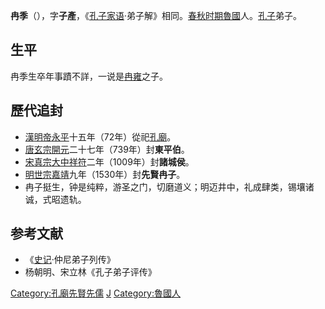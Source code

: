 '''冉季'''（{{bd|？||？|catIdx=R}}），字'''子產'''，《[[孔子家语|孔子家语]]·弟子解》相同。[[春秋时期|春秋时期]][[魯國|魯國]]人。[[孔子|孔子]]弟子。
==生平==
冉季生卒年事蹟不詳，一说是[[冉雍|冉雍]]之子。
==歷代追封==
*[[東漢|漢]][[漢明帝|明帝]][[永平_(東漢)|永平]]十五年（72年）從祀[[孔廟|孔廟]]。
*[[唐朝|唐]][[唐玄宗|玄宗]][[開元|開元]]二十七年（739年）封'''東平伯'''。
*[[北宋|宋]][[宋真宗|真宗]][[大中祥符|大中祥符]]二年（1009年）封'''諸城侯'''。
*[[明朝|明]][[明世宗|世宗]][[嘉靖|嘉靖]]九年（1530年）封'''先賢冉子'''。 
* 冉子挺生，钟是纯粹，游圣之门，切磨道义；明迈井中，礼成肆类，锡壤诸诚，式昭遗轨。
==参考文献==
*《[[史记|史记]]·仲尼弟子列传》      
*杨朝明、宋立林《孔子弟子评传》
{{孔子弟子}}
[[Category:孔廟先賢先儒|Category:孔廟先賢先儒]]
[[Category:冉姓|J]]
[[Category:魯國人|Category:魯國人]]